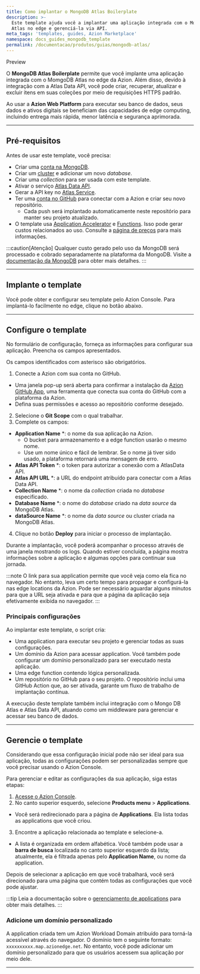 ```yaml
---
title: Como implantar o MongoDB Atlas Boilerplate
description: >-
  Este template ajuda você a implantar uma aplicação integrada com o MomgoDB
  Atlas no edge e gerenciá-la via API.
meta_tags: 'templates, guides, Azion Marketplace'
namespace: docs_guides_mongodb_template
permalink: /documentacao/produtos/guias/mongodb-atlas/
---
```


<Tag severity="info" client:only="vue">
Preview
</Tag>

O **MongoDB Atlas Boilerplate** permite que você implante uma aplicação integrada com o MomgoDB Atlas no edge da Azion. Além disso, devido à integração com a Atlas Data API, você pode criar, recuperar, atualizar e excluir itens em suas coleções por meio de requisições HTTPS padrão.

Ao usar a **Azion Web Platform** para executar seu banco de dados, seus dados e ativos digitais se beneficiam das capacidades de edge computing, incluindo entrega mais rápida, menor latência e segurança aprimorada.

---

## Pré-requisitos

Antes de usar este template, você precisa:

- Criar uma [conta na MongoDB](https://www.mongodb.com/cloud/atlas/register).
- Criar um [cluster](https://www.mongodb.com/docs/atlas/create-database-deployment/) e adicionar um novo *database*.
- Criar uma *collection* para ser usada com este template.
- Ativar o serviço [Atlas Data API](https://www.mongodb.com/docs/atlas/app-services/data-api/).
- Gerar a API key no [Atlas Service](https://www.mongodb.com/docs/atlas/app-services/authentication/api-key/#std-label-api-key-authentication).
- Ter uma [conta no GitHub](https://github.com/signup) para conectar com a Azion e criar seu novo repositório.
  - Cada push será implantado automaticamente neste repositório para manter seu projeto atualizado.
- O template usa [Application Accelerator](/pt-br/documentacao/produtos/build/applications/application-accelerator/) e [Functions](/pt-br/documentacao/produtos/build/applications/functions/). Isso pode gerar custos relacionados ao uso. Consulte a [página de preços](/pt-br/documentacao/produtos/precos/) para mais informações.

:::caution[Atenção]
Qualquer custo gerado pelo uso da MongoDB será processado e cobrado separadamente na plataforma da MongoDB. Visite a [documentação da MongoDB](https://www.mongodb.com/docs/atlas/) para obter mais detalhes.
:::

---

## Implante o template

Você pode obter e configurar seu template pelo Azion Console. Para implantá-lo facilmente no edge, clique no botão abaixo.

  <LinkButton
    label="Implantar"
    link="https://console.azion.com/create/mongodb-atlas/mongodb-atlas"
    icon="ai ai-azion"
    icon-pos="left"
  />

---

## Configure o template

No formulário de configuração, forneça as informações para configurar sua aplicação. Preencha os campos apresentados.

Os campos identificados com asterisco são obrigatórios.

1. Conecte a Azion com sua conta no GitHub.
- Uma janela pop-up será aberta para confirmar a instalação da [Azion GitHub App](/pt-br/documentacao/produtos/guias/azion-github-app/), uma ferramenta que conecta sua conta do GitHub com a plataforma da Azion.
- Defina suas permissões e acesso ao repositório conforme desejado.
2. Selecione o **Git Scope** com o qual trabalhar.
3. Complete os campos:
- **Application Name** *: o nome da sua aplicação na Azion.
  - O bucket para armazenamento e a edge function usarão o mesmo nome.
  - Use um nome único e fácil de lembrar. Se o nome já tiver sido usado, a plataforma retornará uma mensagem de erro.
- **Atlas API Token** *: o token para autorizar a conexão com a AtlasData API.
- **Atlas API URL** *: a URL do endpoint atribuído para conectar com a Atlas Data API.
- **Collection Name** *: o nome da *collection* criada no *database* especificado.
- **Database Name** *: o nome do *database* criado na *data source* da MongoDB Atlas.
- **dataSource Name** *: o nome da *data source* ou cluster criada na MongoDB Atlas.
4. Clique no botão **Deploy** para iniciar o processo de implantação.

Durante a implantação, você poderá acompanhar o processo através de uma janela mostrando os logs. Quando estiver concluída, a página mostra informações sobre a aplicação e algumas opções para continuar sua jornada.

:::note
O link para sua application permite que você veja como ela fica no navegador. No entanto, leva um certo tempo para propagar e configurá-la nas edge locations da Azion. Pode ser necessário aguardar alguns minutos para que a URL seja ativada e para que a página da aplicação seja efetivamente exibida no navegador.
:::

### Principais configurações

Ao implantar este template, o script cria:

- Uma application para executar seu projeto e gerenciar todas as suas configurações.
- Um domínio da Azion para acessar application. Você também pode configurar um domínio personalizado para ser executado nesta aplicação.
- Uma edge function contendo lógica personalizada.
- Um repositório no GitHub para o seu projeto. O repositório inclui uma GitHub Action que, ao ser ativada, garante um fluxo de trabalho de implantação contínua.

A execução deste template também inclui integração com o Mongo DB Atlas e Atlas Data API, atuando como um middleware para gerenciar e acessar seu banco de dados.

---

## Gerencie o template

Considerando que essa configuração inicial pode não ser ideal para sua aplicação, todas as configurações podem ser personalizadas sempre que você precisar usando o Azion Console.

Para gerenciar e editar as configurações da sua aplicação, siga estas etapas:

1. [Acesse o Azion Console](https://console.azion.com).
2. No canto superior esquerdo, selecione **Products menu** > **Applications**.
- Você será redirecionado para a página de **Applications**. Ela lista todas as applications que você criou.
3. Encontre a aplicação relacionada ao template e selecione-a.
- A lista é organizada em ordem alfabética. Você também pode usar a **barra de busca** localizada no canto superior esquerdo da lista; atualmente, ela é filtrada apenas pelo **Application Name**, ou nome da application.

Depois de selecionar a aplicação em que você trabalhará, você será direcionado para uma página que contém todas as configurações que você pode ajustar.

:::tip
Leia a documentação sobre o [gerenciamento de applications](/pt-br/documentacao/produtos/build/edge-application/primeiros-passos/) para obter mais detalhes.
:::

### Adicione um domínio personalizado

A application criada tem um Azion Workload Domain atribuído para torná-la acessível através do navegador. O domínio tem o seguinte formato: `xxxxxxxxxx.map.azionedge.net`. No entanto, você pode adicionar um domínio personalizado para que os usuários acessem sua aplicação por meio dele.


<LinkButton link="/pt-br/documentacao/produtos/guias/configurar-dominio/" label="consulte o guia para configurar domínios" severity="secondary" /> 

---


